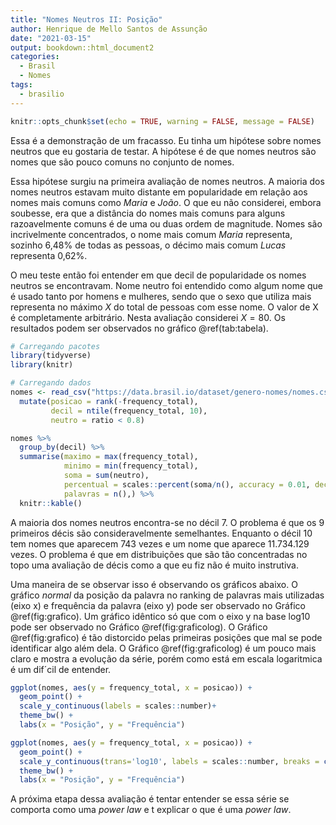 ```yaml
---
title: "Nomes Neutros II: Posição"
author: Henrique de Mello Santos de Assunção
date: "2021-03-15"
output: bookdown::html_document2
categories:
  - Brasil
  - Nomes
tags:
  - brasilio
---
```


```r
knitr::opts_chunk$set(echo = TRUE, warning = FALSE, message = FALSE)
```

Essa é a demonstração de um fracasso. Eu tinha um hipótese sobre nomes neutros que eu gostaria de testar. A hipótese é de que nomes neutros são nomes que são pouco comuns no conjunto de nomes. 

Essa hipótese surgiu na primeira avaliação de nomes neutros. A maioria dos nomes neutros estavam muito distante em popularidade em relação aos nomes mais comuns como _Maria_ e _João_. O que eu não considerei, embora soubesse, era que a distância do nomes mais comuns para alguns razoavelmente comuns é de uma ou duas ordem de magnitude. Nomes são incrivelmente concentrados, o nome mais comum _Maria_ representa, sozinho 6,48% de todas as pessoas, o décimo mais comum _Lucas_ representa 0,62%.

O meu teste então foi entender em que decil de popularidade os nomes neutros se encontravam. Nome neutro foi entendido como algum nome que é usado tanto por homens e mulheres, sendo que o sexo que utiliza mais representa no máximo $X%$ do total de pessoas com esse nome. O valor de X é completamente arbitrário. Nesta avaliação considerei $X = 80%$. Os resultados podem ser observados no gráfico \@ref(tab:tabela).

```r
# Carregando pacotes
library(tidyverse)
library(knitr)

# Carregando dados
nomes <- read_csv("https://data.brasil.io/dataset/genero-nomes/nomes.csv.gz") %>% 
  mutate(posicao = rank(-frequency_total),
         decil = ntile(frequency_total, 10),
         neutro = ratio < 0.8)
```

```r
nomes %>% 
  group_by(decil) %>% 
  summarise(maximo = max(frequency_total),
            minimo = min(frequency_total),
            soma = sum(neutro),
            percentual = scales::percent(soma/n(), accuracy = 0.01, decimal.mark = ",", big.mark = "."),
            palavras = n(),) %>% 
  knitr::kable()
```

A maioria dos nomes neutros encontra-se no décil 7. O problema é que os 9 primeiros décis são consideravelmente semelhantes. Enquanto o décil 10 tem nomes que aparecem 743 vezes e um nome que aparece 11.734.129 vezes. O problema é que em distribuições que são tão concentradas no topo uma avaliação de décis como a que eu fiz não é muito instrutiva. 

Uma maneira de se observar isso é observando os gráficos abaixo. O gráfico _normal_ da posição da palavra no ranking de palavras mais utilizadas (eixo x) e frequência da palavra (eixo y) pode ser observado no Gráfico \@ref(fig:grafico). Um gráfico idêntico só que com o eixo y na base log10 pode ser observado no Gráfico \@ref(fig:graficolog). O Gráfico \@ref(fig:grafico) é tão distorcido pelas primeiras posições que mal se pode identificar algo além dela. O Gráfico \@ref(fig:graficolog) é um pouco mais claro e mostra a evolução da série, porém como está em escala logaritmica é um dif´cil de entender.

```r
ggplot(nomes, aes(y = frequency_total, x = posicao)) +
  geom_point() +
  scale_y_continuous(labels = scales::number)+
  theme_bw() +
  labs(x = "Posição", y = "Frequência")

```

```r
ggplot(nomes, aes(y = frequency_total, x = posicao)) +
  geom_point() +
  scale_y_continuous(trans='log10', labels = scales::number, breaks = c(1, 10, 100, 1000, 10000, 100000, 1000000, 10000000))+
  theme_bw() +
  labs(x = "Posição", y = "Frequência")
```

A próxima etapa dessa avaliação é tentar entender se essa série se comporta como uma _power law_ e t explicar o que é uma _power law_.
